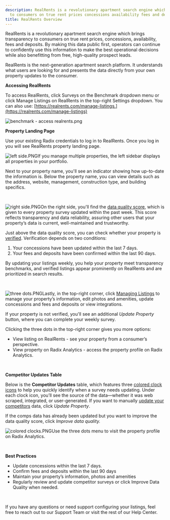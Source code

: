 ```yaml
---
description: RealRents is a revolutionary apartment search engine which brings transparency
  to consumers on true rent prices concessions availability fees and deposits By...
title: RealRents Overview
---
```


RealRents is a revolutionary apartment search engine which brings transparency to consumers on true rent prices, concessions, availability, fees and deposits. By making this data public first, operators can continue to confidently use this information to make the best operational decisions while also benefitting from free, high-quality prospect leads.

RealRents is the next-generation apartment search platform. It understands what users are looking for and presents the data directly from your own property updates to the consumer.

**Accessing RealRents**

To access RealRents, click Surveys on the Benchmark dropdown menu or click Manage Listings on RealRents in the top-right Settings dropdown. You can also use: [https://realrents.com/manage-listings.](https://realrents.com/manage-listings)

![benchmark - access realrents.png](/images/radix/090fefcf5ebaee81c59e38ca93123df5dea86db9.png) 

**Property Landing Page**

Use your existing Radix credentials to log in to RealRents. Once you log in you will see RealRents property landing page.

![left side.PNG](/images/radix/84d787856f504765a6f3bd6a42d297bf2ddb39cb.png)If you manage multiple properties, the left sidebar displays all properties in your portfolio.

Next to your property name, you'll see an indicator showing how up-to-date the information is. Below the property name, you can view details such as the address, website, management, construction type, and building specifics.

 

![right side.PNG](/images/radix/f2fc90081e6a4ca07a3a6e2287d680ef63e6dc2e.png)On the right side, you'll find the [data quality score](data-quality-score-explained.mdx), which is given to every property survey updated within the past week. This score reflects transparency and data reliability, assuring other users that your property’s data is current, well-maintained and trustworthy.

Just above the data quality score, you can check whether your property is [verified](kb://article/zendesk:radix:38333220457229). Verification depends on two conditions:

1. Your concessions have been updated within the last 7 days.
2. Your fees and deposits have been confirmed within the last 90 days.

By updating your listings weekly, you help your property meet transparency benchmarks, and verified listings appear prominently on RealRents and are prioritized in search results.

 

![three dots.PNG](/images/radix/cc5f6278799ab90967dc6496fd4426b2abb8a845.png)Lastly, in the top-right corner, click [Managing Listings](../managing-listings/managing-listings-overview.mdx) to manage your property’s information, edit photos and amenities, update concessions and fees and deposits or view integrations.

If your property is not verified, you'll see an additional *Update Property* button, where you can complete your weekly survey.

Clicking the three dots in the top-right corner gives you more options:

* View listing on RealRents - see your property from a consumer’s perspective.
* View property on Radix Analytics - access the property profile on Radix Analytics.

 

**Competitor Updates Table**

Below is the **Competitor Updates** table, which features three [colored clock icons](understanding-clock-colors.mdx) to help you quickly identify when a survey needs updating. Under each clock icon, you’ll see the source of the data—whether it was web scraped, integrated, or user-generated. If you want to manually [update your competitors](updating-competitor-surveys.mdx) data, click *Update Property*.

If the comps data has already been updated but you want to improve the data quality score, click *Improve data quality.*

![colored clocks.PNG](/images/radix/82544e503935747932f4e9ade7950b8f622b1130.png)Use the three dots menu to visit the property profile on Radix Analytics.

 

**Best Practices**

* Update concessions within the last 7 days.
* Confirm fees and deposits within the last 90 days
* Maintain your property’s information, photos and amenities
* Regularly review and update competitor surveys or click Improve Data Quality when needed.

 

If you have any questions or need support configuring your listings, feel free to reach out to our Support Team or visit the rest of our Help Center.